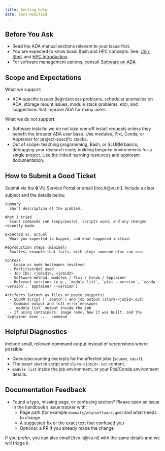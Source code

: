 ```yaml
---
title: Getting help
date: last-modified
---
```


## Before You Ask

::: {.callout-warning title="Start here"}
- Read the ADA manual sections relevant to your issue first.
- You are expected to know basic Bash and HPC concepts. See: [Unix Shell](https://swcarpentry.github.io/shell-novice/) and [HPC Introduction](https://carpentries-incubator.github.io/hpc-intro/).
- For software management options, consult [Software on ADA](./software.qmd).
:::

## Scope and Expectations

What we support:

- ADA‑specific issues (login/access problems, scheduler anomalies on ADA, storage mount issues, module stack problems, etc), and suggestions that improve ADA for many users.

What we do not support:

- Software installs: we do not take one‑off install requests unless they benefit the broader ADA user base. Use modules, Pixi, Conda, or Apptainer for project‑specific stacks.
- Out of scope: teaching programming, Bash, or SLURM basics; debugging your research code; building bespoke environments for a single project. Use the linked learning resources and upstream documentation.

## How to Submit a Good Ticket

Submit via the 🔒 VU Service Portal or email [itvo.it@vu.nl]. Include a clear subject and the details below.

::: {.callout-tip title="Copy‑paste template"}
```
Summary
  Short description of the problem.

What I tried
  Exact commands run (copy/paste), scripts used, and any changes recently made.

Expected vs. actual
  What you expected to happen, and what happened instead.

Reproduction steps (minimal)
  Smallest example that fails, with steps someone else can run.

Context
  - Login or node hostnames involved
  - Partition/QoS used
  - Job IDs: <jobid1>, <jobid2>
  - Software method: modules / Pixi / Conda / Apptainer
  - Relevant versions (e.g., `module list`, `pixi --version`, `conda --version`, `apptainer --version`)

Artifacts (attach as files or paste snippets)
  - SLURM script (`.sbatch`) and job output (slurm-<jobid>.out)
  - Command output and full error messages
  - `module list` output inside the job
  - If using containers: image name, how it was built, and the `apptainer exec ...` command
```
:::

## Helpful Diagnostics

Include small, relevant command output instead of screenshots where possible:

- Queue/accounting excerpts for the affected jobs (`squeue`, `sacct`).
- The exact `sbatch` script and `slurm-<jobid>.out` content.
- `module list` inside the job environment, or your Pixi/Conda environment details.

## Documentation Feedback

- Found a typo, missing page, or confusing section? Please open an issue in the handbook’s issue tracker with:
  - Page path (for example `manuals/ada/software.qmd`) and what needs to change
  - A suggested fix or the exact text that confused you
  - Optional: a PR if you already made the change

If you prefer, you can also email [itvo.it@vu.nl] with the same details and we will triage it.
